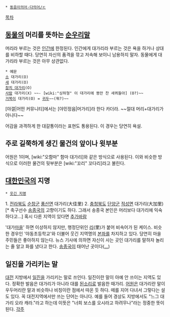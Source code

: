  * [[동음이의어·다의어/ㄷ]]

[[목차]]
== [[동물]]의 머리를 뜻하는 [[순우리말]] ==
머리라 부르는 것은 [[인간]]에 한정된다. 인간에게 대가리라 부르는 것은 욕을 하거나 상대를 비하할 때다. 당연히 자신의 품격을 깎고 저속해 보이니 남용하지 말자. 동물에게 대가리라 부르는 것은 아무 상관없다.

 * 예문
 [[소]] 대가리(O)
 [[새]] 대가리(O)
 [[참치 대가리]](O)
 [[사람]] 대가리(X) ~~- [wiki:"싱하형" 이 대가리에 똥만 찬 새퀴들아] (O?)~~
 [[거북이]] 대가리(O) = [[귀두]]~~(뭐?)~~

[야갤|어떤 커뮤니티]에서는 [야민정음|머가리]라 한다 카더라. ~~절대 머리+대가리가 아니다~~

어감을 과격하게 한 대갈통이라는 표현도 통용된다. 이 경우는 당연히 욕설.

== 주로 길쭉하게 생긴 물건의 앞이나 윗부분 ==
어원은 1이며, [wiki:"오함마" 함마 대가리]와 같은 방식으로 사용된다.
이와 비슷한 방식으로 이러한 물건의 뒷부분은 [wiki:"꼬리" 꼬다리]라고 불린다.

== [[대한민국]]의 지명 ==
 * [[웃긴 지명]]

1. [[전라북도]] [[순창군]] [[풍산면]] 대가리(大佳里)
2. [[충청북도]] [[단양군]] [[적성면]] 대가리(大加里)[* 축구선수 [[송종국]]의 고향이기도 하다. 그래서 송종국 본인은 머리보다 대가리에 익숙하다고...]
혹시 다른 지역이 있다면 [[추가바람]]

'대가[[마을]]' 하면 이상하지 않지만, 행정단위인 [[리]](里)가 붙어 비속어가 된 케이스. 비슷한 경우인 '야동초등학교'와 더불어 웃긴 지역명의 [[본좌]]를 차지하고 있다. 당연히 마을 주민들은 좋아하지 않는다. 뉴스 기사에 의하면 자신이 사는 곳인 대가리를 말하자 놀리는 줄 알고 화를 냈다고 한다. 
[[송종국]]이 태어난 곳이다([[...]])

== 일진을 가리키는 말 ==
[[대전]] 지방에서 [[일진]]을 가리키는 말로 쓰인다. 일진이란 말이 아예 안 쓰이는 지역도 있다. 정확한 발음은 대가리가 아니라 대를 [[된소리]]로 발음한 때가리. [[어원]]은 대가리란 말이 우두머리란 말과 비슷하나 비칭이란 점에서 따온 듯 하다. 떼를 지어 다녀서 그렇다는 설도 있다.
꼭 대전지역에서만 쓰는 단어는 아니다. 예를 들어 경상도 지방에서도 "느그 대가리 오라 캐라."라고 하는데 이뜻은 "너희 보스를 오시라고 하려무나"라는 정중한 뜻이된다.
[[각주]]
